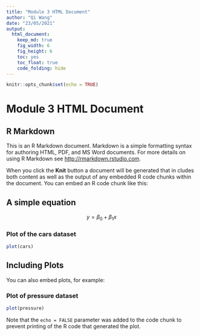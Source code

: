 ```yaml
---
title: "Module 3 HTML Document"
author: "Qi Wang"
date: "23/05/2021"
output: 
  html_document: 
    keep_md: true
    fig_width: 6
    fig_height: 6
    toc: yes
    toc_float: true
    code_folding: hide
---
```


```r
knitr::opts_chunk$set(echo = TRUE)
```

# Module 3 HTML Document

## R Markdown {#nextsteps .emphasized}

This is an R Markdown document. Markdown is a simple formatting syntax for authoring HTML, PDF, and MS Word documents. For more details on using R Markdown see <http://rmarkdown.rstudio.com>.

When you click the **Knit** button a document will be generated that in cludes both content as well as the output of any embedded R code chunks within the document. You can embed an R code chunk like this:

## A simple equation

$$ y=\beta_0 + \beta_1x $$

### Plot of the cars dataset

```r
plot(cars)
```

## Including Plots

You can also embed plots, for example:

### Plot of pressure dataset

```r
plot(pressure)
```

Note that the `echo = FALSE` parameter was added to the code chunk to prevent printing of the R code that generated the plot.
